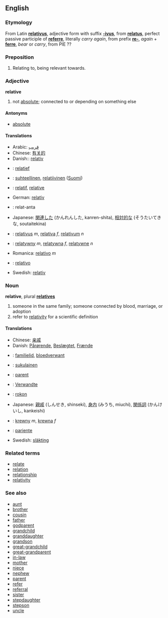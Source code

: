 ==English==
===Etymology===
From Latin '''[[relativus]]''', adjective form with suffix '''[[-ivus]]''', from '''[[relatus]]''', perfect passive participle of '''[[referre]]''', literally ''carry again'', from prefix '''[[re-]]''', ''again'' + '''[[ferre]]''', ''bear'' or ''carry'', from PIE ??

===Preposition===

#Relating to, being relevant towards.

===Adjective===
'''relative'''

# not [[absolute]]; connected to or depending on something else

====Antonyms====
*[[absolute]]

====Translations====
*Arabic: [[قريب]]
*Chinese: [[有关的]]
*Danish:: [[relativ]]
*{{nl}}: [[relatief]]
*{{fi}}: [[suhteellinen]], [[relatiivinen]] ([[:fi:relatiivinen|Suomi]])
*{{fr}}: [[relatif]], [[relative]]
*German: [[relativ]]
* {{io}} : relat-anta
*Japanese: [[関連した]] (かんれんした, kanren-shita), [[相対的な]] (そうたいてきな, soutaitekina)
*{{la}}: [[relativus]] ''m'', [[relativa]] ''f'', [[relativum]] ''n''
*{{pl}}: [[relatywny]] ''m'', [[relatywna]] ''f'', [[relatywne]] ''n''
*Romanica: [[relativo]] ''m''
*{{es}}: [[relativo]]
*Swedish: [[relativ]]

===Noun===
'''relative''', plural '''[[relatives]]'''

# someone in the same family; someone connected by blood, marriage, or adoption
# refer to [[relativity]] for a scientific definition

====Translations====
*Chinese: [[亲戚]]
*Danish: [[Pårørende]], [[Beslægtet]], [[Frænde]]
*{{nl}}: [[familielid]], [[bloedverwant]]
*{{fi}}: [[sukulainen]]
*{{fr}}: [[parent]]
*{{de}}: [[Verwandte]]
*{{hu}}: [[rokon]]
*Japanese: [[親戚]] (しんせき, shinseki), [[身内]] (みうち, miuchi), [[関係詞]] (かんけいし, kankeishi)
*{{pl}}: [[krewny]] ''m'', [[krewna]] ''f''
*{{es}}: [[pariente]]
*Swedish: [[släkting]]

===Related terms===
*[[relate]]
*[[relation]]
*[[relationship]]
*[[relativity]]

===See also===
*[[aunt]]
*[[brother]]
*[[cousin]]
*[[father]]
*[[godparent]]
*[[grandchild]]
*[[granddaughter]]
*[[grandson]]
*[[great-grandchild]]
*[[great-grandparent]]
*[[in-law]]
*[[mother]]
*[[niece]]
*[[nephew]]
*[[parent]]
*[[refer]]
*[[referral]]
*[[sister]]
*[[stepdaughter]]
*[[stepson]]
*[[uncle]]